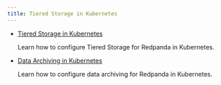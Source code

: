 ```yaml
---
title: Tiered Storage in Kubernetes
---
```


<head>
    <meta name="title" content="Tiered Storage in Kubernetes | Redpanda Docs"/>
    <meta name="description" content="Tiered Storage in Kubernetes."/>
    <link rel="canonical" href="https://docs.redpanda.com/docs/manage/kubernetes/tiered-storage-kubernetes/" />
</head>

- [Tiered Storage in Kubernetes](../tiered-storage)

    Learn how to configure Tiered Storage for Redpanda in Kubernetes.

- [Data Archiving in Kubernetes](../data-archiving)

    Learn how to configure data archiving for Redpanda in Kubernetes. 